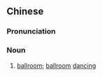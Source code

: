 {{also|交际舞}}
==Chinese==
{{zh-forms|s=交际舞|type=21}}

===Pronunciation===
{{zh-pron
|m=jiāojìwǔ
|c=gaau1 zai3 mou5
|mn=kau-chè-bú
|cat=n
}}

===Noun===
{{zh-noun}}

# [[ballroom]]; [[ballroom]] [[dancing]]